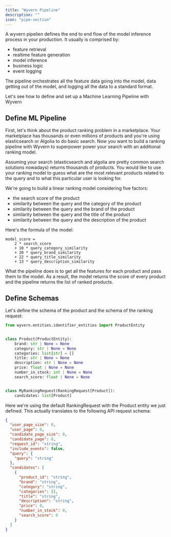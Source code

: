 ```yaml
---
title: "Wyvern Pipeline"
description: ""
icon: "pipe-section"
---
```


A wyvern pipelien defines the end to end flow of the model inference process in your production. It usually is comprised by:

- feature retrieval
- realtime feature generation
- model inference
- business logic
- event logging

The pipeline orchestrates all the feature data going into the model, data getting out of the model, and logging all the data to a standard format.

Let's see how to define and set up a Machine Learning Pipeline with Wyvern

## Define ML Pipeline

First, let's think about the product ranking problem in a marketplace. Your marketplace has thousands or even millions of products and you're using elasticsearch or Algolia to do basic search. Now you want to build a ranking pipeline with Wyvern to superpower power your search with an additional ranking model.

Assuming your search (elasticsearch and algolia are pretty common search solutions nowadays) returns thousands of products. You would like to use your ranking model to guess what are the most relevant products related to the query and to what this particular user is looking for.

We're going to build a linear ranking model considering five factors:

- the search score of the product
- similarity between the query and the category of the product
- similarity between the query and the brand of the product
- similarity between the query and the title of the product
- similarity between the query and the description of the product

Here's the formula of the model:

```shell
model_score =
    2 * search_score
    + 10 * query_category_similarity
    + 20 * query_brand_similarity
    + 22 * query_title_similarity
    + 13 * query_description_similarity
```

What the pipeline does is to get all the features for each product and pass them to the model. As a result, the model returns the score of every product and the pipeline returns the list of ranked products.

## Define Schemas

Let's define the schema of the product and the schema of the ranking request:

```python pipelines/product_ranking/schemas.py
from wyvern.entities.identifier_entities import ProductEntity


class Product(ProductEntity):
    brand: str | None = None
    category: str | None = None
    categories: list[str] = []
    title: str | None = None
    description: str | None = None
    price: float | None = None
    number_in_stock: int | None = None
    search_score: float | None = None


class MyRankingRequest(RankingRequest[Product]):
    candidates: list[Product]
```

Here we're using the default RankingRequest with the Product entity we just defined. This actually translates to the following API request schema:

```json
{
  "user_page_size": 0,
  "user_page": 0,
  "candidate_page_size": 0,
  "candidate_page": 0,
  "request_id": "string",
  "include_events": false,
  "query": {
    "query": "string"
  },
  "candidates": [
    {
      "product_id": "string",
      "brand": "string",
      "category": "string",
      "categories": [],
      "title": "string",
      "description": "string",
      "price": 0,
      "number_in_stock": 0,
      "search_score": 0
    }
  ]
}
```
